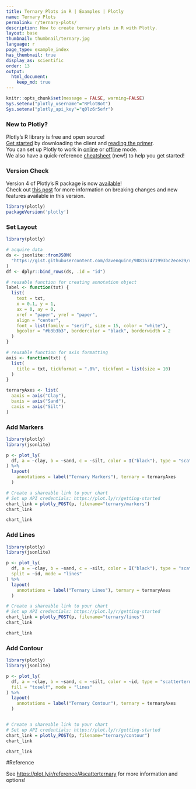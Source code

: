 ```yaml
---
title: Ternary Plots in R | Examples | Plotly
name: Ternary Plots
permalink: r/ternary-plots/
description: How to create ternary plots in R with Plotly.
layout: base
thumbnail: thumbnail/ternary.jpg
language: r
page_type: example_index
has_thumbnail: true
display_as: scientific
order: 13
output:
  html_document:
    keep_md: true
---
```


```r
knitr::opts_chunk$set(message = FALSE, warning=FALSE)
Sys.setenv("plotly_username"="RPlotBot")
Sys.setenv("plotly_api_key"="q0lz6r5efr")
```
### New to Plotly?

Plotly's R library is free and open source!<br>
[Get started](https://plot.ly/r/getting-started/) by downloading the client and [reading the primer](https://plot.ly/r/getting-started/).<br>
You can set up Plotly to work in [online](https://plot.ly/r/getting-started/#hosting-graphs-in-your-online-plotly-account) or [offline](https://plot.ly/r/offline/) mode.<br>
We also have a quick-reference [cheatsheet](https://images.plot.ly/plotly-documentation/images/r_cheat_sheet.pdf) (new!) to help you get started!

### Version Check

Version 4 of Plotly's R package is now [available](https://plot.ly/r/getting-started/#installation)!<br>
Check out [this post](http://moderndata.plot.ly/upgrading-to-plotly-4-0-and-above/) for more information on breaking changes and new features available in this version.
```r
library(plotly)
packageVersion('plotly')
```

### Set Layout

```r
library(plotly)

# acquire data
ds <- jsonlite::fromJSON(
  "https://gist.githubusercontent.com/davenquinn/988167471993bc2ece29/raw/f38d9cb3dd86e315e237fde5d65e185c39c931c2/data.json"
)
df <- dplyr::bind_rows(ds, .id = "id")

# reusable function for creating annotation object
label <- function(txt) {
  list(
    text = txt,
    x = 0.1, y = 1,
    ax = 0, ay = 0,
    xref = "paper", yref = "paper",
    align = "center",
    font = list(family = "serif", size = 15, color = "white"),
    bgcolor = "#b3b3b3", bordercolor = "black", borderwidth = 2
  )
}

# reusable function for axis formatting
axis <- function(txt) {
  list(
    title = txt, tickformat = ".0%", tickfont = list(size = 10)
  )
}

ternaryAxes <- list(
  aaxis = axis("Clay"),
  baxis = axis("Sand"),
  caxis = axis("Silt")
)
```

### Add Markers

```r
library(plotly)
library(jsonlite)

p <- plot_ly(
  df, a = ~clay, b = ~sand, c = ~silt, color = I("black"), type = "scatterternary"
) %>%
  layout(
    annotations = label("Ternary Markers"), ternary = ternaryAxes
  )

# Create a shareable link to your chart
# Set up API credentials: https://plot.ly/r/getting-started
chart_link = plotly_POST(p, filename="ternary/markers")
chart_link
```

```r
chart_link
```

### Add Lines

```r
library(plotly)
library(jsonlite)

p <- plot_ly(
  df, a = ~clay, b = ~sand, c = ~silt, color = I("black"), type = "scatterternary",
  split = ~id, mode = "lines"
) %>%
  layout(
    annotations = label("Ternary Lines"), ternary = ternaryAxes
  )

# Create a shareable link to your chart
# Set up API credentials: https://plot.ly/r/getting-started
chart_link = plotly_POST(p, filename="ternary/lines")
chart_link
```

```r
chart_link
```

### Add Contour

```r
library(plotly)
library(jsonlite)

p <- plot_ly(
  df, a = ~clay, b = ~sand, c = ~silt, color = ~id, type = "scatterternary",
  fill = "toself", mode = "lines"
) %>%
  layout(
    annotations = label("Ternary Contour"), ternary = ternaryAxes
  )


# Create a shareable link to your chart
# Set up API credentials: https://plot.ly/r/getting-started
chart_link = plotly_POST(p, filename="ternary/contour")
chart_link
```

```r
chart_link
```

#Reference

See [https://plot.ly/r/reference/#scatterternary](https://plot.ly/r/reference#scatterternary) for more information and options!
